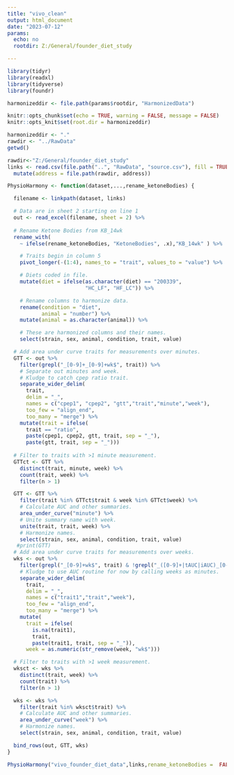 ```yaml
---
title: "vivo_clean"
output: html_document
date: "2023-07-12"
params:
  echo: no
  rootdir: Z:/General/founder_diet_study

---
```


```r
library(tidyr)
library(readxl)
library(tidyverse)
library(foundr)

```

```r
harmonizeddir <- file.path(params$rootdir, "HarmonizedData")
```
```r
knitr::opts_chunk$set(echo = TRUE, warning = FALSE, message = FALSE)
knitr::opts_knit$set(root.dir = harmonizeddir)
```

```r
harmonizeddir <- "."
rawdir <- "../RawData"
getwd()
```
```r
rawdir<-"Z:/General/founder_diet_study"
links <- read.csv(file.path("..", "RawData", "source.csv"), fill = TRUE) %>%
  mutate(address = file.path(rawdir, address))

```

```r
PhysioHarmony <- function(dataset,...,rename_ketoneBodies) {

  filename <- linkpath(dataset, links)

  # Data are in sheet 2 starting on line 1
  out <- read_excel(filename, sheet = 2) %>%
  
  # Rename Ketone Bodies from KB_14wk
  rename_with(
    ~ ifelse(rename_ketoneBodies, "KetoneBodies", .x),"KB_14wk" ) %>%

    # Traits begin in column 5
    pivot_longer(-(1:4), names_to = "trait", values_to = "value") %>%

    # Diets coded in file.
    mutate(diet = ifelse(as.character(diet) == "200339",
                         "HC_LF", "HF_LC")) %>%

    # Rename columns to harmonize data.
    rename(condition = "diet",
           animal = "number") %>%
    mutate(animal = as.character(animal)) %>%

    # These are harmonized columns and their names.
    select(strain, sex, animal, condition, trait, value)

  # Add area under curve traits for measurements over minutes.
  GTT <- out %>%
    filter(grepl("_[0-9]+_[0-9]+wk$", trait)) %>%
    # Separate out minutes and week.
    # Kludge to catch cpep ratio trait.
    separate_wider_delim(
      trait,
      delim = "_",
      names = c("cpep1", "cpep2", "gtt","trait","minute","week"),
      too_few = "align_end",
      too_many = "merge") %>%
    mutate(trait = ifelse(
      trait == "ratio",
      paste(cpep1, cpep2, gtt, trait, sep = "_"),
      paste(gtt, trait, sep = "_")))
    
  # Filter to traits with >1 minute measurement.
  GTTct <- GTT %>%
    distinct(trait, minute, week) %>%
    count(trait, week) %>%
    filter(n > 1)

  GTT <- GTT %>%
    filter(trait %in% GTTct$trait & week %in% GTTct$week) %>%
    # Calculate AUC and other summaries.
    area_under_curve("minute") %>%
    # Unite summary name with week.
    unite(trait, trait, week) %>%
    # Harmonize names.
    select(strain, sex, animal, condition, trait, value)
   #print(GTT)
  # Add area under curve traits for measurements over weeks.
  wks <- out %>%
    filter(grepl("_[0-9]+wk$", trait) & !grepl("_([0-9]+|tAUC|iAUC)_[0-9]+wk$", trait)) %>%
    # Kludge to use AUC routine for now by calling weeks as minutes.
    separate_wider_delim(
      trait,
      delim = "_",
      names = c("trait1","trait","week"),
      too_few = "align_end",
      too_many = "merge") %>%
    mutate(
      trait = ifelse(
        is.na(trait1),
        trait,
        paste(trait1, trait, sep = "_")),
      week = as.numeric(str_remove(week, "wk$")))

  # Filter to traits with >1 week measurement.
  wksct <- wks %>%
    distinct(trait, week) %>%
    count(trait) %>%
    filter(n > 1)

  wks <- wks %>%
    filter(trait %in% wksct$trait) %>%
    # Calculate AUC and other summaries.
    area_under_curve("week") %>%
    # Harmonize names.
    select(strain, sex, animal, condition, trait, value)

  bind_rows(out, GTT, wks)
}


```

```r

PhysioHarmony("vivo_founder_diet_data",links,rename_ketoneBodies =  FALSE)

```

